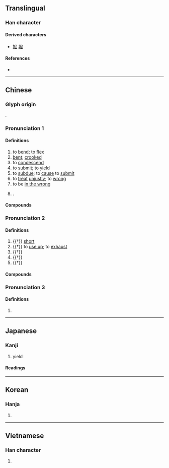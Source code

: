 {{character info}}
==Translingual==

===Han character===
{{Han char|rn=44|rad=尸|as=05|sn=8|four=77272|canj=SUU|ids=⿸尸出}}

====Derived characters====
* [[掘]] [[堀]]

====References====
* {{Han ref|kx=0301.070|dkj=07669|dj=0597.140|hdz=20970.110|uh=5C48|ud=23624|bh=A97D|bd=43389}}

----

==Chinese==
{{zh-forms|alt=𡲶,𡲬,𣮈,𡲒,𡕜,𡲗}}

===Glyph origin===
{{Han etyl}}
{{Han simp|𡲶}}.

===Pronunciation 1===
{{zh-pron
|m=qū
|m-s=
|c=wat1
|c-t=kut2,vut2
|g=
|h=pfs=khut/khiut;gd=kiud5
|j=qyeh4
|mb=kṳ̆
|md=kók
|mn=khut
|mn-t=kug4/kuh4/kug8/kuh8
|mn-t_note=kuh4 - dialectal ("to curl, to coil"); kug8 - dialectal ("short"); kuh8 - dialectal (in {{zh-l|*屈屈}} - tired, lethargic)
|w=
|x=
|mc=y
|oc=y
|ma=
|cat=v,a
}}

====Definitions====
{{zh-hanzi}}

# to [[bend]]; to [[flex]]
# [[bent]]; [[crooked]]
# to [[condescend]]
# to [[submit]]; to [[yield]]
# to [[subdue]]; to [[cause]] to [[submit]]
# to [[treat]] [[unjustly]]; to [[wrong]]
# to be [[in the wrong]]
# {{surname|zh}}.
#: {{zh-x|^屈 ^原|{{w|Qu Yuan|'''Qu''' Yuan}} (Chinese politician and poet of the state of Chu during the last years of the Warring States period)}}

====Compounds====
{{zh-der|蜷屈|屈招|屈志|佶屈聱牙|不屈|力屈勢窮|屈節|屈己從人|屈光度|力屈道窮|屈指|大直若屈|含冤負屈|屈折語|力屈計窮|冤天屈地|屈才|低頭屈膝|屈奇|屈曲|情見勢屈|卑躬屈節|屈膝|傷屈|情見力屈|交臂屈膝|受委屈|屈座|屈量|小屈大伸|大屈|屈戌|屈指可數|不屈不撓|卑躬屈膝|屈折|屈從|屈駕|屈辱|屈身|屈豔班香|屈滯|屈沉|屈死鬼|屈枉|屈撓|屈打成招|屈意奉承|屈心|屈己待人|屈尊敬賢|屈尊|屈伸|屈一伸萬|堅貞不屈|尺蠖之屈|寧死不屈|屈宋|委屈|口屈|冤屈|屈蟠|受屈|屈死|喊冤叫屈|威武不屈|屈服|屈就|屈身下士|叫屈|屈指一算|以屈求伸|屈漾|枉屈|懷冤抱屈|理屈事窮|理屈|抱屈|有屈無伸|白屈菜|指不勝屈|理屈詞窮|撞天屈|摧志屈道|才過屈宋|衙官屈宋|誓死不屈|臨難不屈|頑強不屈|蠖屈|絕不屈服|銜冤負屈|能屈能伸|龔勝不屈|負屈銜冤|鳴冤叫屈|至死不屈|首屈一指|詰屈|負屈含冤|蠖屈求伸|計窮力屈|負屈|詰屈聱牙|詞窮理屈|屈原|不戰而屈人之兵|屈蛇|老屈}}

===Pronunciation 2===
{{zh-pron
|m=jué
|c=gwat6
|dial=n
|cat=a,v
}}

====Definitions====
{{zh-hanzi}}

# {{†}} [[short]]
# {{†}} to [[use up]]; to [[exhaust]]
# {{†}} {{zh-alt-form|倔|[[stubborn]]; [[obstinate]]}}
# {{†}} {{zh-alt-form|崛|[[exotic]]}}
# {{†}} {{zh-alt-form|崛|to [[rise]] [[abruptly]]}}

====Compounds====
{{zh-der|屈奇|屈強|屈起}}

===Pronunciation 3===
{{zh-pron
|m=què
|dial=n
|cat=a,v
}}

====Definitions====
{{zh-hanzi}}

# {{zh-only|屈狄|a kind of [[noblewoman|noblewomen]]'s [[clothing]] in ancient China}}

----

==Japanese==

===Kanji===
{{ja-kanji|grade=c|rs=尸05}}

# yield

====Readings====
{{ja-readings
|goon=くち, ごち
|kanon=くつ
|kun=かが-む, かが-まる, かが-める
}}

----

==Korean==

===Hanja===
{{ko-hanja|hangeul=굴|rv=gul|mr=kul}}

# {{rfdef|ko|sort=尸05}}

----

==Vietnamese==

===Han character===
{{vi-readings|reading=khuất, quất|rs=尸05}}

# {{rfdef|vi}}